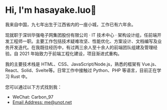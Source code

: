 
# Hi, I'm hasayake.luo👋

我来自中国，九七年出生于江西省内的一座小城，工作已有六年余。

现就职于深圳华强电子网集团股份有限公司 · IT 技术中心 · 架构设计组，任前端开发工程师一职。主要工作包括技术疑难攻坚、性能优化、方案设计、文档编写及业务开发迭代。在我既往经历中，有过两三余人至十余人的前端团队组建及管理经验。自 2021 年始致力于前端工程化建设，项目渐进式重构。

我的主要技术栈是 HTML、CSS、JavaScript/Node.js，熟悉的框架有 Vue.js、React、Solid、Svelte等。日常工作中接触过 Python、PHP 等语言，目前正在学习 Rust 中。

您可以通过以下方式找到我：

* WeChat: <Text inlineBlock><Base64>Carbon_97</Base64></Text>
* [Email Address: me@unot.net](mailto:me@unot.net)

<Footer />
